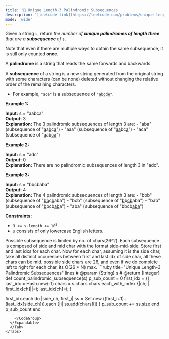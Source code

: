 ```yaml
---
title: '🧀 Unique Length-3 Palindromic Subsequences'
description: '[leetcode link](https://leetcode.com/problems/unique-length-3-palindromic-subsequences/description/)'
mode: 'wide'
---
```

<Tabs>
  <Tab title="Question" icon="circle-question" iconType="regular">
    <Card>
      <p>Given a string <code>s</code>, return <em>the number of <strong>unique palindromes of length three</strong> that are a <strong>subsequence</strong> of </em><code>s</code>.</p>  <p>Note that even if there are multiple ways to obtain the same subsequence, it is still only counted <strong>once</strong>.</p>  <p>A <strong>palindrome</strong> is a string that reads the same forwards and backwards.</p>  <p>A <strong>subsequence</strong> of a string is a new string generated from the original string with some characters (can be none) deleted without changing the relative order of the remaining characters.</p>  <ul>  <li>For example, <code>&quot;ace&quot;</code> is a subsequence of <code>&quot;<u>a</u>b<u>c</u>d<u>e</u>&quot;</code>.</li> </ul>   <p><strong class="example">Example 1:</strong></p>   <strong>Input:</strong> s = &quot;aabca&quot; <br/> <strong>Output:</strong> 3 <br/> <strong>Explanation:</strong> The 3 palindromic subsequences of length 3 are: - &quot;aba&quot; (subsequence of &quot;<u>a</u>a<u>b</u>c<u>a</u>&quot;) - &quot;aaa&quot; (subsequence of &quot;<u>aa</u>bc<u>a</u>&quot;) - &quot;aca&quot; (subsequence of &quot;<u>a</u>ab<u>ca</u>&quot;)   <p><strong class="example">Example 2:</strong></p>   <strong>Input:</strong> s = &quot;adc&quot; <br/> <strong>Output:</strong> 0 <br/> <strong>Explanation:</strong> There are no palindromic subsequences of length 3 in &quot;adc&quot;.   <p><strong class="example">Example 3:</strong></p>   <strong>Input:</strong> s = &quot;bbcbaba&quot; <br/> <strong>Output:</strong> 4 <br/> <strong>Explanation:</strong> The 4 palindromic subsequences of length 3 are: - &quot;bbb&quot; (subsequence of &quot;<u>bb</u>c<u>b</u>aba&quot;) - &quot;bcb&quot; (subsequence of &quot;<u>b</u>b<u>cb</u>aba&quot;) - &quot;bab&quot; (subsequence of &quot;<u>b</u>bcb<u>ab</u>a&quot;) - &quot;aba&quot; (subsequence of &quot;bbcb<u>aba</u>&quot;)    <p><strong>Constraints:</strong></p>  <ul>  <li><code>3 &lt;= s.length &lt;= 10<sup>5</sup></code></li>  <li><code>s</code> consists of only lowercase English letters.</li> </ul> 
    </Card>
  </Tab>
  <Tab title="Solution" icon="lightbulb" iconType="regular" >
    <Card>
      Possible subsequence is limited by no. of chars(26^2). Each subsequence is composed of side and mid char with the format side-mid-side. Store first and last idxs for each char. Now for each char, assuming it is the side char, take all distinct occurences between first and last idx of side char, all these chars can be mid. possible side chars are 26, and even if we do complete left to right for each char, its O(26 * N) max.
    </Card>
  <Expandable title="code">
    <CodeGroup dropdown>
```ruby title="Unique Length-3 Palindromic Subsequences" lines
# @param {String} s
# @return {Integer}
def count_palindromic_subsequence(s)
  p_sub_count = 0
  first_idx = {}; last_idx = Hash.new(-1)
  chars = s.chars
  chars.each_with_index {|ch,i| first_idx[ch]||=i; last_idx[ch]=i; }

  first_idx.each do |side_ch, first_i|
    ss = Set.new
    ((first_i+1)...(last_idx[side_ch])).each {|i| ss.add(chars[i]) }
    p_sub_count += ss.size
  end
  p_sub_count
end
```
    </CodeGroup>
  </Expandable>
  </Tab>
</Tabs>